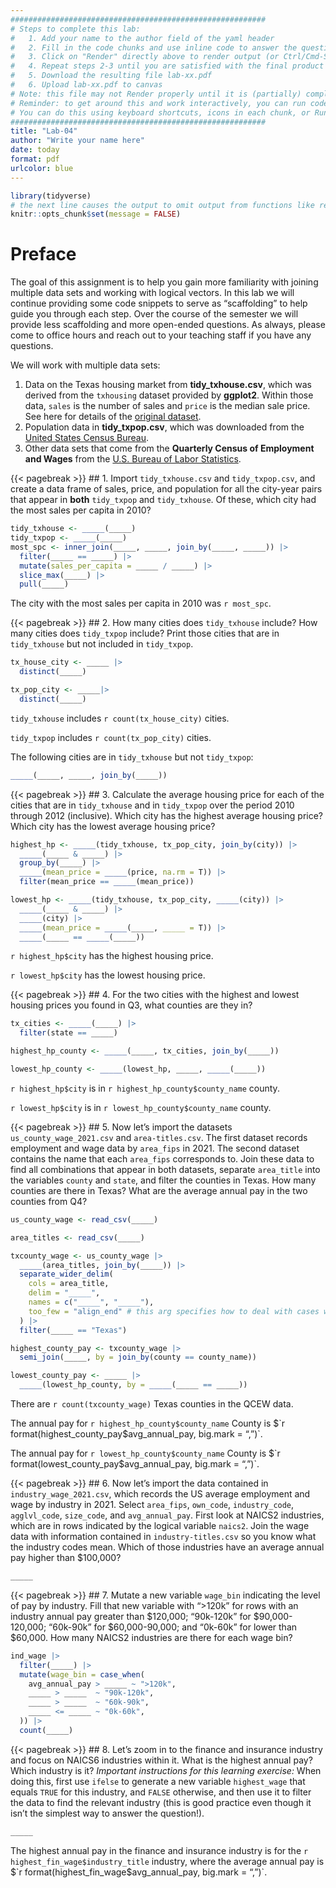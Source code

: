 ```yaml
---
#########################################################
# Steps to complete this lab:
#   1. Add your name to the author field of the yaml header
#   2. Fill in the code chunks and use inline code to answer the questions 
#   3. Click on "Render" directly above to render output (or Ctrl/Cmd-Shift-K)
#   4. Repeat steps 2-3 until you are satisfied with the final product
#   5. Download the resulting file lab-xx.pdf
#   6. Upload lab-xx.pdf to canvas
# Note: this file may not Render properly until it is (partially) completed
# Reminder: to get around this and work interactively, you can run code chunks on their own
# You can do this using keyboard shortcuts, icons in each chunk, or Run at the top right of this pane
#########################################################
title: "Lab-04"
author: "Write your name here"
date: today
format: pdf
urlcolor: blue
---
```


```r
library(tidyverse)
# the next line causes the output to omit output from functions like read_csv()
knitr::opts_chunk$set(message = FALSE)
```

# Preface

The goal of this assignment is to help you gain more familiarity with joining multiple data sets and working with logical vectors. In this lab we will continue providing some code snippets to serve as "scaffolding" to help guide you through each step. Over the course of the semester we will provide less scaffolding and more open-ended questions. As always, please come to office hours and reach out to your teaching staff if you have any questions.

We will work with multiple data sets:

1. Data on the Texas housing market from **tidy_txhouse.csv**, which was derived from the `txhousing` dataset provided by **ggplot2**. Within those data, `sales` is the number of sales and `price` is the median sale price. See here for details of the [original dataset](https://ggplot2.tidyverse.org/reference/txhousing.html).
2. Population data in **tidy_txpop.csv**, which was downloaded from the [United States Census Bureau](https://www.census.gov/data/tables/time-series/demo/popest/2010s-total-cities-and-towns.html).
3. Other data sets that come from the **Quarterly Census of Employment and Wages** from the [U.S. Bureau of Labor Statistics](https://data.bls.gov/cew/apps/data_views/data_views.htm#tab=Tables).


<!--- Please leave the code above unchanged. Questions start from here. --->

{{< pagebreak >}}
## 1. Import `tidy_txhouse.csv` and `tidy_txpop.csv`, and create a data frame of sales, price, and population for all the city-year pairs that appear in **both** `tidy_txpop` and `tidy_txhouse`. Of these, which city had the most sales per capita in 2010? 

```r
tidy_txhouse <- _____(_____)
tidy_txpop <- _____(_____)
most_spc <- inner_join(_____, _____, join_by(_____, _____)) |> 
  filter(_____ == _____) |> 
  mutate(sales_per_capita = _____ / _____) |> 
  slice_max(_____) |> 
  pull(_____)
```
The city with the most sales per capita in 2010 was `r most_spc`.


{{< pagebreak >}}
## 2. How many cities does `tidy_txhouse` include? How many cities does `tidy_txpop` include? Print those cities that are in `tidy_txhouse` but not included in `tidy_txpop`.

``` r
tx_house_city <- _____ |> 
  distinct(_____) 

tx_pop_city <- _____|> 
  distinct(_____)
```
`tidy_txhouse` includes `r count(tx_house_city)` cities.

`tidy_txpop` includes `r count(tx_pop_city)` cities.

The following cities are in `tidy_txhouse` but not `tidy_txpop`:
``` r
_____(_____, _____, join_by(_____))
```


{{< pagebreak >}}
## 3. Calculate the average housing price for each of the cities that are in `tidy_txhouse` and in `tidy_txpop` over the period 2010 through 2012 (inclusive). Which city has the highest average housing price? Which city has the lowest average housing price?

``` r
highest_hp <- _____(tidy_txhouse, tx_pop_city, join_by(city)) |> 
  _____(_____ & _____) |> 
  group_by(_____) |> 
  _____(mean_price = _____(price, na.rm = T)) |> 
  filter(mean_price == _____(mean_price))

lowest_hp <- _____(tidy_txhouse, tx_pop_city, _____(city)) |> 
  _____(_____ & _____) |> 
  _____(city) |> 
  _____(mean_price = _____(_____, _____ = T)) |> 
  _____(_____ == _____(_____))
```  
`r highest_hp$city` has the highest housing price.

`r lowest_hp$city` has the lowest housing price.


{{< pagebreak >}}
## 4. For the two cities with the highest and lowest housing prices you found in Q3, what counties are they in?
<!-- Tip: Import the data in `us_cities.csv`, filter out the cities in Texas, and assign it to a new object `tx_cities`. Then think through how it can help you answer this question. -->

```r
tx_cities <- _____(_____) |> 
  filter(state == _____)

highest_hp_county <- _____(_____, tx_cities, join_by(_____))

lowest_hp_county <- _____(lowest_hp, _____, _____(_____))
```
`r highest_hp$city` is in `r highest_hp_county$county_name` county.

`r lowest_hp$city` is in `r lowest_hp_county$county_name` county.


{{< pagebreak >}}
## 5. Now let's import the datasets `us_county_wage_2021.csv` and `area-titles.csv`. The first dataset records employment and wage data by `area_fips` in 2021. The second dataset contains the name that each `area_fips` corresponds to. Join these data to find all combinations that appear in both datasets, separate `area_title` into the variables `county` and `state`, and filter the counties in Texas. How many counties are there in Texas? What are the average annual pay in the two counties from Q4?
<!-- Tip: Look at the contents of `area_title` to determine what delimiter to use for separating it into two separate variables. -->

```r
us_county_wage <- read_csv(_____)

area_titles <- read_csv(_____)

txcounty_wage <- us_county_wage |> 
  _____(area_titles, join_by(_____)) |> 
  separate_wider_delim(
    cols = area_title, 
    delim = "_____", 
    names = c("_____", "_____"),
    too_few = "align_end" # this arg specifies how to deal with cases w/ no delimiter (DC)
  ) |> 
  filter(_____ == "Texas")

highest_county_pay <- txcounty_wage |> 
  semi_join(_____, by = join_by(county == county_name))

lowest_county_pay <- _____ |> 
  _____(lowest_hp_county, by = _____(_____ == _____))
```
There are `r count(txcounty_wage)` Texas counties in the QCEW data.

The annual pay for `r highest_hp_county$county_name` County is $`r format(highest_county_pay$avg_annual_pay, big.mark = ",")`.

The annual pay for `r lowest_hp_county$county_name` County is $`r format(lowest_county_pay$avg_annual_pay, big.mark = ",")`.


{{< pagebreak >}}
## 6. Now let's import the data contained in `industry_wage_2021.csv`, which records the US average employment and wage by industry in 2021. Select `area_fips`, `own_code`, `industry_code`, `agglvl_code`, `size_code`, and `avg_annual_pay`. First look at NAICS2 industries, which are in rows indicated by the logical variable `naics2`. Join the wage data with information contained in `industry-titles.csv` so you know what the industry codes mean. Which of those industries have an average annual pay higher than $100,000?
<!-- Tip: Print (output) just the industry titles for those industries as a data frame or vector. -->

```r
_____
```


{{< pagebreak >}}
## 7. Mutate a new variable `wage_bin` indicating the level of pay by industry. Fill that new variable with ">120k" for rows with an industry annual pay greater than $120,000; "90k-120k" for $90,000-120,000; "60k-90k" for $60,000-90,000; and "0k-60k" for lower than $60,000. How many NAICS2 industries are there for each wage bin?

```r
ind_wage |> 
  filter(_____) |> 
  mutate(wage_bin = case_when(
    avg_annual_pay > _____ ~ ">120k",
    _____ > _____  ~ "90k-120k",
    _____ > _____  ~ "60k-90k",
    _____ <= _____ ~ "0k-60k",
  )) |> 
  count(_____)
```


{{< pagebreak >}}
## 8. Let's zoom in to the finance and insurance industry and focus on NAICS6 industries within it. What is the highest annual pay? Which industry is it? *Important instructions for this learning exercise:* When doing this, first use `ifelse` to generate a new variable `highest_wage` that equals `TRUE` for this industry, and `FALSE` otherwise, and then use it to filter the data to find the relevant industry (this is good practice even though it isn't the simplest way to answer the question!).
<!-- Tip: We provided the columns `naics6` and `finance_and_insurance` to help you filter the data to get relevant rows for this problem. When looking for the industry with the highest annual pay, keep in mind that the largest number in a set of numbers is also known as the max. ;) -->

```r
_____
```
The highest annual pay in the finance and insurance industry is for the `r highest_fin_wage$industry_title` industry, where the average annual pay is $`r format(highest_fin_wage$avg_annual_pay, big.mark = ",")`.


